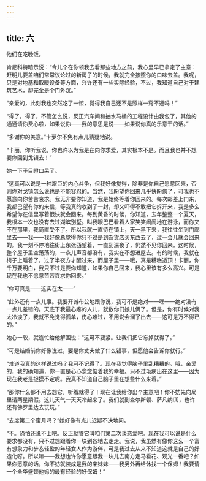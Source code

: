 ```yaml
---
---
---
```

title: 六
---




他们在吃晚饭。

肯尼科特暗示说：“今儿个在你领我去看那些地方之前，我心里早已拿定了主意：赶明儿要盖咱们常常议论过的新房子的时候，我就完全按照你的口味去盖。我呢，只是对地基和取暖设备等方面，兴许还有一些实际经验，不过，我知道自己对于建筑艺术，却完全是个门外汉。”

“亲爱的，此刻我也突然吃了一惊，觉得我自己还不是照样一窍不通吗！”

“得了，得了，不管怎么说，反正汽车间和抽水马桶的工程设计由我包了，其他的通通请你费心啦，如果说你——我的意思是说——如果说你真的乐意干的话。”

“多谢你的美意。”卡萝尔不免有点儿猜疑地说。

“卡丽，你听我说，你也许以为我是在向你求爱，其实根本不是。而且我也并不想要你回到戈镇去！”

她一下子目瞪口呆了。

“这真可以说是一种艰巨的内心斗争，但我好像觉得，除非是你自己愿意回来，否则你对戈镇怎么说也是不能容忍的。当然，我盼望你回来几乎快盼疯了，可我也不愿意向你苦苦哀求。我无非要你知道，我是始终等着你回来的。每次邮差上门来，我都巴望有你的来信，等我真的收到了一封，却又吓得不敢把它拆开来，我是多么希望你在信里写着很快就会回来。每到黄昏的时候，你知道，去年整整一个夏天，我根本一次也没有去过湖滨别墅。叫我眼巴巴看着人家笑笑闹闹地在游泳，而你又不在那里，我简直受不了。所以我就一直待在镇上，天一黑下来，我往往坐到门廊里去——我——我好像总觉得你只不过是到杂货店买东西去了，过一会儿就会回来的。我一刻不停地往街上东张西望着，一直到深夜了，仍然不见你回来。这时候，整个屋子里空荡荡的，一点儿声音都没有，我实在不想进屋去。有的时候，我就在椅子上睡着了，过了半夜方才醒过来，而屋子里——哦，真是糟糕透顶！卡丽，你千万要明白，我只不过是要你知道，如果你自己回来，我心里该有多么高兴。可是现在我也不愿意苦苦哀求你回来。”

“你可真是——这实在太——”

“此外还有一点儿事。我要开诚布公地跟你说，我可不是绝对——嘿——绝对没有一点儿差错的。天底下我最心疼的人儿，就数你们娘儿俩了。但是，你有时候对我太冷淡了，我就不免觉得孤单，伤心难过，不用说会溜了出去——这可是万不得已的。”

她心一软，就连忙给他解围说：“这可不要紧。让我们把它忘掉就得了。”

“可是结婚前你好像说过，要是你丈夫做了什么错事，但愿他会告诉你就行。”

“难道我真的这样说过吗？我可不记得了。现在我觉得脑子里乱糟糟的。哦，亲爱的，我的确知道，你一直是心心念念惦着我的幸福。只不过毛病出在这里——因为现在我老是捉摸不定呢。我真不知道自己脑子里在想些什么来着。”

“那你什么都不用去想它，听着就得了！现在让我给你出个主意吧！你不妨先向局里请两星期假。这儿天气一天天冷起来了。我们就到查尔斯顿、萨凡纳[1]，也许还有佛罗里达去玩玩。”

“去度第二个蜜月吗？”她好像有点儿迟疑不决地问。

“不。恐怕还说不上吧。反正就管它叫咱们第二次谈恋爱吧。现在我可以说是什么要求都没有，只不过想跟着你一块到各地去走走。我说，我虽然有像你这么一个富有想象力和步态轻盈的年轻女人作为游伴，可是我过去从来不知道这就是自己的好造化呀。所以嘛——我想也许你愿意跟我一块儿去南方走马看花、观光一番吧？如果你愿意的话，你不妨就装成是我的亲妹妹——我另外再给休找一个保姆！我要请一个全华盛顿他妈的最有经验的好保姆！”